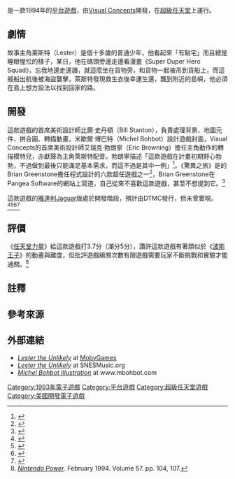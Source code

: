 {{NoteTA
| G1 = Games
}}
{{Infobox video game
| title = 驚異之旅
| japanese = おでかけレスターれれれのれ(^^;
| english = Lester the Unlikely
| image = 
| caption = 
| developer = [[Visual_Concepts|Visual Concepts]]
| publisher = DTMC
| platforms = [[超級任天堂|超級任天堂]]
| released = {{vgrelease|NA|January 1994|JP|September 16, 1994|}}
| genre = [[平台遊戲|平台]]、[[動作遊戲|動作]]
| modes = [[單人電子遊戲|單人]]
| designer = Jeffrey J. Thomas
| programmer = Brian Greenstone
| composer = Matt Scott <br> Mike Cihak
}}

{{vgname|驚異之旅|en=Lester the Unlikely|ja=おでかけレスターれれれのれ(^^;|diff=yes|aka-cn=不给力的雷斯特}}是一款1994年的[[平台遊戲|平台遊戲]]，由[[Visual_Concepts|Visual Concepts]]開發，在[[超級任天堂|超級任天堂]]上運行。

==劇情==
故事主角萊斯特（Lester）是個十多歲的普通少年，他看起來「有點宅」而且總是睡眼惺忪的樣子，某日，他在碼頭旁邊走邊看漫畫《Super Duper Hero Squad》，忘我地邊走邊讀，就這麼坐在貨物旁，和貨物一起被吊到貨船上，而這艘船出航後被海盜襲擊，萊斯特發現救生衣後幸運生還，飄到附近的島嶼，他必須在島上想方設法以找到回家的路。

==開發==
這款遊戲的首席美術設計師比爾·史丹頓（Bill Stanton），負責處理背景、地圖元件、拼合圖、轉描動畫，米歇爾·博巴特（Michel Bohbot）設計遊戲封面，Visual Concepts的首席美術設計師艾瑞克·勃朗寧（Eric Browning）擔任主角動作的轉描模特兒，亦獻聲為主角萊斯特配音。勃朗寧描述「這款遊戲在計畫初期野心勃勃，不過做到最後只能滿足基本需求，而這不過是其中一例」<ref>{{Cite web|url=http://www.snescentral.com/article.php?id=0014|title=Snes Central: Eric Browning Interview|website=www.snescentral.com|access-date=2016-08-11|archive-url=https://web.archive.org/web/20160719023957/http://www.snescentral.com/article.php?id=0014|archive-date=2016-07-19}}</ref>。《驚異之旅》是{{link-en|Pangea Software|Pangea Software}}的Brian Greenstone擔任程式設計的六款超任遊戲之一<ref>{{Cite web|url=http://legacy.macnn.com/thereview/features/covert/covert10.1.shtml|title=The Covert Gaming Corner - Interview: Brian Greenstone|website=legacy.macnn.com|access-date=2016-08-11|archive-url=https://web.archive.org/web/20160304090933/http://legacy.macnn.com/thereview/features/covert/covert10.1.shtml|archive-date=2016-03-04|}}</ref>，Brian Greenstone在Pangea Software的網站上寫道，自己從來不喜歡這款遊戲，甚至不想提到它。<ref>{{Cite web|url=http://www.pangeasoft.net/othergames.html|title=Pangea Software:  Other Games|website=www.pangeasoft.net|access-date=2016-08-11|archive-url=https://web.archive.org/web/20170330121500/http://www.pangeasoft.net/othergames.html|archive-date=2017-03-30}}</ref>

這款遊戲的[[雅達利Jaguar|雅達利Jaguar]]版處於開發階段，預計由DTMC發行，但未曾實現。<ref>{{cite magazine|url=https://archive.org/stream/Atari_ST_User_Issue_099_1994-04_Europress_GB#page/n67/mode/1up|title=Action Feature - Jaguar Previews - The Jaguar moves in|magazine=[[Atari_ST_User|Atari ST User]]|issue=99|publisher=[[Europress|Europress]]|date=April 1994|pages=64–69}}</ref><ref>{{cite magazine|url=https://archive.org/stream/Gamefan_Vol_2_Issue_07#page/n146/mode/1up|title=The Game Fan 32Bit System Shoot Out - Who Will Lead Us Into The Next Generation?|magazine=[[GameFan|GameFan]]|volume=2|issue=7|publisher=Shinno Media|date=June 1994|pages=146–147}}</ref><ref>{{cite magazine|url=http://www.atarimania.com/mags/hi_res/atari-st-format-issue-059_57.jpg|title=Update Games News - Atari ooze confidence at ECTS - Jaguar Developers|magazine=[[ST_Format|ST Format]]|issue=59|publisher=[[Future_plc|Future plc]]|date=June 1994|pages=56–57|access-date=2018-09-21|archive-url=https://web.archive.org/web/20180927010613/http://www.atarimania.com/mags/hi_res/atari-st-format-issue-059_57.jpg|archive-date=2018-09-27}}</ref><ref>{{cite magazine|url=https://retrocdn.net/index.php?title=File:CVG_UK_154.pdf&page=9|title=CVG News - Jag attack... eyes down|magazine=[[Computer_and_Video_Games|Computer and Video Games]]|issue=154|publisher=[[Future_plc|Future Publishing]]|date=September 1994|page=9}}</ref>

==評價==
{{Video game reviews
| GamePro = 4/5{{efn|GamePro給《驚異之旅》的美術和音樂4.5分，而操作和娛樂的得分為3.5。<ref>{{cite magazine|last=Devon|first=Doctor|date=January 1994|title=Lester the Unlikely|issue=54|work=[[GamePro|GamePro]]|page=92}}</ref>}}
| NP = 3.7/5<ref name="NP57"/>
| rev1 = ''[[Super_Play|Super Play]]''
| rev1Score = 52%<ref name = "SuperPlay">{{cite magazine|last=Ricketts|first=Ed|title=Lester the Unlikely|work=[[Super_Play|Super Play]]|date=April 1994|issue=18|page=62}}</ref>
}}

《[[任天堂力量|任天堂力量]]》給這款遊戲打3.7分（滿分5分），讚許這款遊戲有著類似於《[[波斯王子|波斯王子]]》的動畫與難度，但批評遊戲續關次數有限遊戲需要玩家不斷挑戰和實驗才能通關。<ref name="NP57">''[[Nintendo_Power|Nintendo Power]]''. February 1994. Volume 57. pp. 104, 107.</ref>

== 註釋 ==
{{notelist}}

==參考來源==
{{reflist}}

==外部連結==
*[http://www.mobygames.com/game/snes/lester-the-unlikely ''Lester the Unlikely''] at [[MobyGames|MobyGames]]
*[http://www.snesmusic.org/v2/profile.php?profile=set&selected=1503 ''Lester the Unlikely''] at SNESMusic.org
*[http://www.mbohbot.com ''Michel Bohbot Illustration''] at www.mbohbot.com

{{DEFAULTSORT:Odekake Lester Lelele No Le}}
[[Category:1993年電子遊戲|Category:1993年電子遊戲]]
[[Category:平台遊戲|Category:平台遊戲]]
[[Category:超級任天堂遊戲|Category:超級任天堂遊戲]]
[[Category:美國開發電子遊戲|Category:美國開發電子遊戲]]